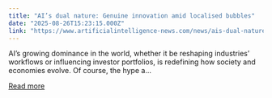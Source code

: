 ```yaml
---
title: "AI’s dual nature: Genuine innovation amid localised bubbles"
date: "2025-08-26T15:23:15.000Z"
link: "https://www.artificialintelligence-news.com/news/ais-dual-nature-genuine-innovation-amid-localised-bubbles/"
---
```


AI&#8217;s growing dominance in the world, whether it be reshaping industries&#8217; workflows or influencing investor portfolios, is redefining how society and economies evolve. Of course, the hype a...

[Read more](https://www.artificialintelligence-news.com/news/ais-dual-nature-genuine-innovation-amid-localised-bubbles/)
